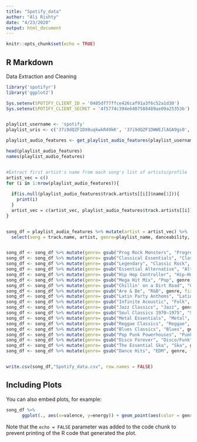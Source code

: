 ```yaml
---
title: "Spotify_data"
author: "Ali Rishty"
date: "4/23/2020"
output: html_document
---
```


```r
knitr::opts_chunk$set(echo = TRUE)
```

## R Markdown
Data Extraction and Cleaning

```r
library('spotifyr')
library('ggplot2')

Sys.setenv(SPOTIFY_CLIENT_ID = '0485df77ffce426caf91a3f6c52a1d30')
Sys.setenv(SPOTIFY_CLIENT_SECRET = '4f5774c394e6407588489ae09a25353b')


playlist_username <- 'spotify'
playlist_uris <- c('37i9dQZF1DX0uqkwkR49kK', '37i9dQZF1DWWEJlAGA9gs0', '37i9dQZF1DWWGFQLoP9qlv', '37i9dQZF1DX9GRpeH4CL0S', '37i9dQZF1DWT5MrZnPU1zD', '37i9dQZF1DXbYM3nMM0oPk', '37i9dQZF1DWTkxQvqMy4WW', '37i9dQZF1DX4SBhb3fqCJd', '37i9dQZF1DWVcbzTgVpNRm', '37i9dQZF1DX6z20IXmBjWI', '37i9dQZF1DXbITWG1ZJKYt', '37i9dQZF1DWULEW2RfoSCi', '37i9dQZF1DXdfOcg1fm0VG', '37i9dQZF1DWWOaP4H0w5b0', '37i9dQZF1DXbSbnqxMTGx9', '37i9dQZF1DXd9rSDyQguIk', '37i9dQZF1DXa9wYJr1oMFq', '37i9dQZF1DX1MUPbVKMgJE', '37i9dQZF1DX7WJ4yDmRK8R', '37i9dQZF1DX0BcQWzuB7ZO')

playlist_audio_features <- get_playlist_audio_features(playlist_username, playlist_uris)

head(playlist_audio_features)
names(playlist_audio_features)


#Extract first artist's name from each song's list of artists/profile
artist_vec = c()
for (i in 1:nrow(playlist_audio_features)){
  
  if(is.null(playlist_audio_features$track.artists[[i]]$name[1])){
    print(i)
  }
  artist_vec = c(artist_vec, playlist_audio_features$track.artists[[i]]$name[1])
}


song_df = playlist_audio_features %>% mutate(artist = artist_vec) %>%
  select(song = track.name, artist, genre=playlist_name, danceability, energy, key, loudness, mode, speechiness, acousticness, instrumentalness, liveness, valence, tempo, time_signature, popularity = track.popularity) %>% mutate(popularity = popularity/100, time_signature =  time_signature-3, loudness = (loudness+60)/60, key = key/100, tempo = tempo/1000)


song_df <- song_df %>% mutate(genre= gsub("Prog Rock Monsters", "Progressive Rock", genre, fixed=TRUE))
song_df <- song_df %>% mutate(genre= gsub("Classical Essentials", "Classical", genre, fixed=TRUE))
song_df <- song_df %>% mutate(genre= gsub("Legendary", "Classic Rock", genre, fixed=TRUE))
song_df <- song_df %>% mutate(genre= gsub("Essential Alternative", "Alternative Rock", genre, fixed=TRUE))
song_df <- song_df %>% mutate(genre= gsub("Hip Hop Controller", "Hip-Hop", genre, fixed=TRUE))
song_df <- song_df %>% mutate(genre= gsub("Mega Hit Mix", "Pop", genre, fixed=TRUE))
song_df <- song_df %>% mutate(genre= gsub("Chillin' on a Dirt Road", "Country", genre, fixed=TRUE))
song_df <- song_df %>% mutate(genre= gsub("Are & Be", "R&B", genre, fixed=TRUE))
song_df <- song_df %>% mutate(genre= gsub("Latin Party Anthems", "Latin", genre, fixed=TRUE))
song_df <- song_df %>% mutate(genre= gsub("Infinite Acoustic", "Folk", genre, fixed=TRUE))
song_df <- song_df %>% mutate(genre= gsub("Jazz Classics", "Jazz", genre, fixed=TRUE))
song_df <- song_df %>% mutate(genre= gsub("Soul Classics 1970–1975", "Soul", genre, fixed=TRUE))
song_df <- song_df %>% mutate(genre= gsub("Metal Essentials", "Metal", genre, fixed=TRUE))
song_df <- song_df %>% mutate(genre= gsub("Reggae Classics", "Reggae", genre, fixed=TRUE))
song_df <- song_df %>% mutate(genre= gsub("Blues Classics", "Blues", genre, fixed=TRUE))
song_df <- song_df %>% mutate(genre= gsub("Pop Punk Powerhouses", "Punk", genre, fixed=TRUE))
song_df <- song_df %>% mutate(genre= gsub("Disco Forever", "Disco/Funk", genre, fixed=TRUE))
song_df <- song_df %>% mutate(genre= gsub("The Essential Ska", "Ska", genre, fixed=TRUE))
song_df <- song_df %>% mutate(genre= gsub("Dance Hits", "EDM", genre, fixed=TRUE))


write.csv(song_df,"Spotify_data.csv", row.names = FALSE)

```

## Including Plots

You can also embed plots, for example:

```r
song_df %>% 
      ggplot(., aes(x=valence, y=energy)) + geom_point(aes(color = genre, size=6)) + ggtitle("Explore Track Metrics by Genre")

```

Note that the `echo = FALSE` parameter was added to the code chunk to prevent printing of the R code that generated the plot.
